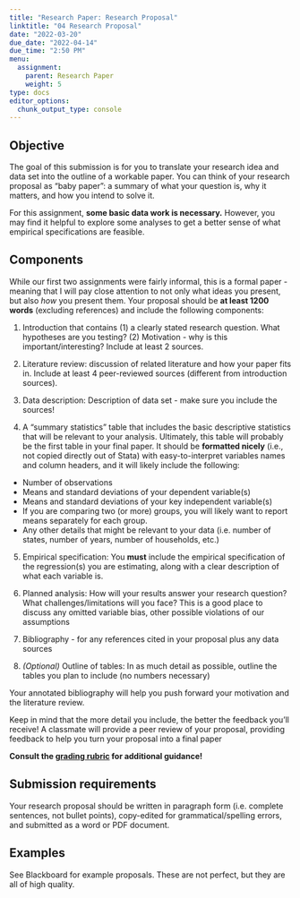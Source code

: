 ```yaml
---
title: "Research Paper: Research Proposal"
linktitle: "04 Research Proposal"
date: "2022-03-20"
due_date: "2022-04-14"
due_time: "2:50 PM"
menu:
  assignment:
    parent: Research Paper
    weight: 5
type: docs
editor_options: 
  chunk_output_type: console
---
```


## Objective {#objective .unnumbered}


The goal of this submission is for you to translate your research idea and data set into the outline of a workable paper. You can think of your
research proposal as "baby paper": a summary of what your question is, why it matters,
and how you intend to solve it.

For this assignment, **some basic data work is necessary.** However, you may find it helpful to explore some analyses to get a better sense of what empirical specifications are feasible.  

## Components {#components .unnumbered}


While our first two assignments were fairly informal, this is a formal paper - meaning that I will pay close attention to not only what ideas you present, but also *how* you present them. Your proposal should be **at least 1200 words** (excluding references) and include the following components:

1.   Introduction that contains (1) a clearly stated research question. What hypotheses are you testing? (2) Motivation - why is this important/interesting? Include at least 2 sources.

1.   Literature review: discussion of related literature and how your paper fits in. Include at least 4 peer-reviewed sources (different from introduction sources).

1.   Data description: Description of data set - make sure you include the
    sources! 
    
1.  A "summary statistics" table that includes the basic descriptive
    statistics that will be relevant to your analysis. Ultimately, this
    table will probably be the first table in your final paper. It
    should be **formatted nicely** (i.e., not copied directly out of Stata)
    with easy-to-interpret variables names and column headers, and it
    will likely include the following:

  -   Number of observations
  -   Means and standard deviations of your dependent variable(s)
  -   Means and standard deviations of your key independent
      variable(s)
  -   If you are comparing two (or more) groups, you will likely want
      to report means separately for each group.
  -   Any other details that might be relevant to your data (i.e.
      number of states, number of years, number of households, etc.)

5.   Empirical specification: You **must** include the empirical
    specification of the regression(s) you are estimating, along with a
    clear description of what each variable is.

6.   Planned analysis: How will your results answer your research
    question? What challenges/limitations will you face? This is a good
    place to discuss any omitted variable bias, other possible
    violations of our assumptions
    

7.   Bibliography - for any references cited in your proposal plus any
    data sources

8.   *(Optional)* Outline of tables: In as much detail
    as possible, outline the tables you plan to include (no numbers
    necessary)



Your annotated bibliography will help you push forward your motivation and the literature review. 

Keep in mind that the more detail you include, the better the feedback you'll receive! A classmate will provide a peer review of your proposal, providing feedback to help you turn your proposal into a final paper

**Consult the [grading rubric](../materials/Proposal_Rubric.pdf) for additional guidance!**

## Submission requirements {#submission-requirements .unnumbered}

Your research proposal should be written in paragraph form (i.e. complete sentences, not bullet points), copy-edited for grammatical/spelling errors, and submitted as a word or PDF document.

## Examples {#examples .unnumbered}
See Blackboard for example proposals. These are not perfect, but they are all of high quality.
